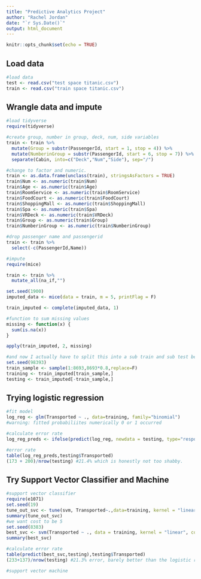 ```yaml
---
title: "Predictive Analytics Project"
author: "Rachel Jordan"
date: "`r Sys.Date()`"
output: html_document
---
```


```r
knitr::opts_chunk$set(echo = TRUE)
```

## Load data

```r
#load data
test <- read.csv("test space titanic.csv")
train <- read.csv("train space titanic.csv")
```

## Wrangle data and impute

```r
#load tidyverse
require(tidyverse)

#create group, number in group, deck, num, side variables
train <- train %>% 
  mutate(Group = substr(PassengerId, start = 1, stop = 4)) %>% 
  mutate(NumberinGroup = substr(PassengerId, start = 6, stop = 7)) %>% 
  separate(Cabin, into=c("Deck","Num","Side"), sep="/")

#change to factor and numeric.
train <- as.data.frame(unclass(train), stringsAsFactors = TRUE)
train$Num <- as.numeric(train$Num)
train$Age <- as.numeric(train$Age)
train$RoomService <- as.numeric(train$RoomService)
train$FoodCourt <- as.numeric(train$FoodCourt)
train$ShoppingMall <- as.numeric(train$ShoppingMall)
train$Spa <- as.numeric(train$Spa)
train$VRDeck <- as.numeric(train$VRDeck)
train$Group <- as.numeric(train$Group)
train$NumberinGroup <- as.numeric(train$NumberinGroup)

#drop passenger name and passengerid
train <- train %>% 
  select(-c(PassengerId,Name))

#impute
require(mice)

train <- train %>% 
  mutate_all(na_if,"")

set.seed(1900)
imputed_data <- mice(data = train, m = 5, printFlag = F)

train_imputed <- complete(imputed_data, 1)

#function to sum missing values
missing <- function(x) {
  sum(is.na(x))
}

apply(train_imputed, 2, missing)

#and now I actually have to split this into a sub train and sub test because we don't have the response for the test data
set.seed(98393)
train_sample <- sample(1:8693,8693*0.8,replace=F)
training <- train_imputed[train_sample,]
testing <- train_imputed[-train_sample,]
```

## Trying logistic regression

```r
#fit model
log_reg <- glm(Transported ~ ., data=training, family="binomial")
#warning: fitted probabiliites numerically 0 or 1 occurred

#calculate error rate
log_reg_preds <- ifelse(predict(log_reg, newdata = testing, type="response") > 0.5,"True","False")

#error rate
table(log_reg_preds,testing$Transported)
(173 + 200)/nrow(testing) #21.4% which is honestly not too shabby. 
```

## Try Support Vector Classifier and Machine

```r
#support vector classifier
require(e1071)
set.seed(19)
tune_out_svc <- tune(svm, Transported~.,data=training, kernel = "linear", ranges = list(cost = c(0.001, 0.01, 0.1, 1, 5, 10, 100)))
summary(tune_out_svc)
#we want cost to be 5
set.seed(8383)
best_svc <- svm(Transported ~ ., data = training, kernel = "linear", cost=5)
summary(best_svc)

#calculate error rate
table(predict(best_svc,testing),testing$Transported)
(233+137)/nrow(testing) #21.3% error, barely better than the logistic regression model which tracks based on the homework question I just completed

#support vector machine
```

